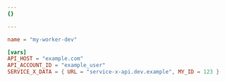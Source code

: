 ```yaml
---
{}

---
```



<WranglerConfig>

```toml
name = "my-worker-dev"

[vars]
API_HOST = "example.com"
API_ACCOUNT_ID = "example_user"
SERVICE_X_DATA = { URL = "service-x-api.dev.example", MY_ID = 123 }
```

</WranglerConfig>
